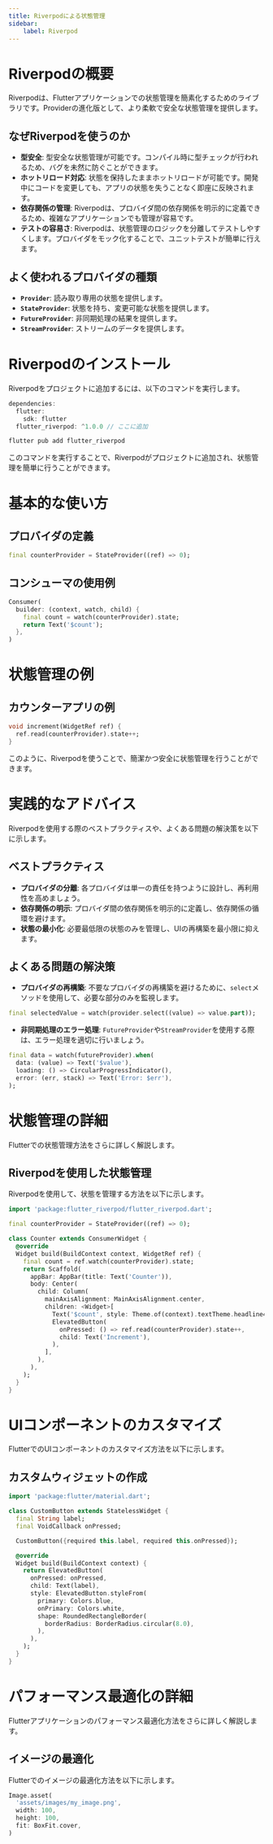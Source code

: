 ```yaml
---
title: Riverpodによる状態管理
sidebar:
    label: Riverpod
---
```


# Riverpodの概要

Riverpodは、Flutterアプリケーションでの状態管理を簡素化するためのライブラリです。Providerの進化版として、より柔軟で安全な状態管理を提供します。

## なぜRiverpodを使うのか

- **型安全**: 型安全な状態管理が可能です。コンパイル時に型チェックが行われるため、バグを未然に防ぐことができます。
- **ホットリロード対応**: 状態を保持したままホットリロードが可能です。開発中にコードを変更しても、アプリの状態を失うことなく即座に反映されます。
- **依存関係の管理**: Riverpodは、プロバイダ間の依存関係を明示的に定義できるため、複雑なアプリケーションでも管理が容易です。
- **テストの容易さ**: Riverpodは、状態管理のロジックを分離してテストしやすくします。プロバイダをモック化することで、ユニットテストが簡単に行えます。

## よく使われるプロバイダの種類

- **`Provider`**: 読み取り専用の状態を提供します。
- **`StateProvider`**: 状態を持ち、変更可能な状態を提供します。
- **`FutureProvider`**: 非同期処理の結果を提供します。
- **`StreamProvider`**: ストリームのデータを提供します。

# Riverpodのインストール

Riverpodをプロジェクトに追加するには、以下のコマンドを実行します。

```dart
dependencies:
  flutter:
    sdk: flutter
  flutter_riverpod: ^1.0.0 // ここに追加
```

```bash
flutter pub add flutter_riverpod
```

このコマンドを実行することで、Riverpodがプロジェクトに追加され、状態管理を簡単に行うことができます。

# 基本的な使い方

## プロバイダの定義

```dart
final counterProvider = StateProvider((ref) => 0);
```

## コンシューマの使用例

```dart
Consumer(
  builder: (context, watch, child) {
    final count = watch(counterProvider).state;
    return Text('$count');
  },
)
```

# 状態管理の例

## カウンターアプリの例

```dart
void increment(WidgetRef ref) {
  ref.read(counterProvider).state++;
}
```

このように、Riverpodを使うことで、簡潔かつ安全に状態管理を行うことができます。

# 実践的なアドバイス

Riverpodを使用する際のベストプラクティスや、よくある問題の解決策を以下に示します。

## ベストプラクティス

- **プロバイダの分離**: 各プロバイダは単一の責任を持つように設計し、再利用性を高めましょう。
- **依存関係の明示**: プロバイダ間の依存関係を明示的に定義し、依存関係の循環を避けます。
- **状態の最小化**: 必要最低限の状態のみを管理し、UIの再構築を最小限に抑えます。

## よくある問題の解決策

- **プロバイダの再構築**: 不要なプロバイダの再構築を避けるために、`select`メソッドを使用して、必要な部分のみを監視します。

```dart
final selectedValue = watch(provider.select((value) => value.part));
```

- **非同期処理のエラー処理**: `FutureProvider`や`StreamProvider`を使用する際は、エラー処理を適切に行いましょう。

```dart
final data = watch(futureProvider).when(
  data: (value) => Text('$value'),
  loading: () => CircularProgressIndicator(),
  error: (err, stack) => Text('Error: $err'),
);
```

# 状態管理の詳細

Flutterでの状態管理方法をさらに詳しく解説します。

## Riverpodを使用した状態管理

Riverpodを使用して、状態を管理する方法を以下に示します。

```dart
import 'package:flutter_riverpod/flutter_riverpod.dart';

final counterProvider = StateProvider((ref) => 0);

class Counter extends ConsumerWidget {
  @override
  Widget build(BuildContext context, WidgetRef ref) {
    final count = ref.watch(counterProvider).state;
    return Scaffold(
      appBar: AppBar(title: Text('Counter')),
      body: Center(
        child: Column(
          mainAxisAlignment: MainAxisAlignment.center,
          children: <Widget>[
            Text('$count', style: Theme.of(context).textTheme.headline4),
            ElevatedButton(
              onPressed: () => ref.read(counterProvider).state++,
              child: Text('Increment'),
            ),
          ],
        ),
      ),
    );
  }
}
```

# UIコンポーネントのカスタマイズ

FlutterでのUIコンポーネントのカスタマイズ方法を以下に示します。

## カスタムウィジェットの作成

```dart
import 'package:flutter/material.dart';

class CustomButton extends StatelessWidget {
  final String label;
  final VoidCallback onPressed;

  CustomButton({required this.label, required this.onPressed});

  @override
  Widget build(BuildContext context) {
    return ElevatedButton(
      onPressed: onPressed,
      child: Text(label),
      style: ElevatedButton.styleFrom(
        primary: Colors.blue,
        onPrimary: Colors.white,
        shape: RoundedRectangleBorder(
          borderRadius: BorderRadius.circular(8.0),
        ),
      ),
    );
  }
}
```

# パフォーマンス最適化の詳細

Flutterアプリケーションのパフォーマンス最適化方法をさらに詳しく解説します。

## イメージの最適化

Flutterでのイメージの最適化方法を以下に示します。

```dart
Image.asset(
  'assets/images/my_image.png',
  width: 100,
  height: 100,
  fit: BoxFit.cover,
)
```
